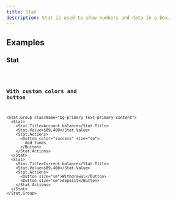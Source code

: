 ```yaml
---
title: Stat
description: Stat is used to show numbers and data in a box.
---
```


## Examples

### Stat

<code src="./demo/basic.tsx" />

### With custom colors and button

```tsx live
<Stat.Group className="bg-primary text-primary-content">
  <Stat>
    <Stat.Title>Account balance</Stat.Title>
    <Stat.Value>$89,400</Stat.Value>
    <Stat.Actions>
      <Button color="success" size="sm">
        Add funds
      </Button>
    </Stat.Actions>
  </Stat>
  <Stat>
    <Stat.Title>Current balance</Stat.Title>
    <Stat.Value>$89,400</Stat.Value>
    <Stat.Actions>
      <Button size="sm">Withdrawal</Button>
      <Button size="sm">deposit</Button>
    </Stat.Actions>
  </Stat>
</Stat.Group>
```
